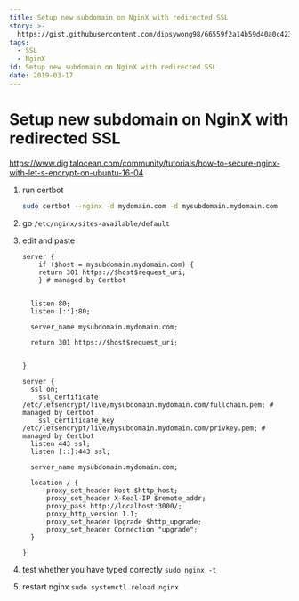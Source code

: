 ```yaml
---
title: Setup new subdomain on NginX with redirected SSL
story: >-
  https://gist.githubusercontent.com/dipsywong98/66559f2a14b59d40a0c423d53a52ef02/raw/Setup new subdomain on NginX with redirected SSL.md
tags:
  - SSL
  - NginX
id: Setup new subdomain on NginX with redirected SSL
date: 2019-03-17
---
```

# Setup new subdomain on NginX with redirected SSL

https://www.digitalocean.com/community/tutorials/how-to-secure-nginx-with-let-s-encrypt-on-ubuntu-16-04


1. run certbot
	```sh
	sudo certbot --nginx -d mydomain.com -d mysubdomain.mydomain.com
	```
1. go `/etc/nginx/sites-available/default`
1. edit and paste
	```
	server {
	    if ($host = mysubdomain.mydomain.com) {
		return 301 https://$host$request_uri;
	    } # managed by Certbot


	  listen 80;
	  listen [::]:80;

	  server_name mysubdomain.mydomain.com;

	  return 301 https://$host$request_uri;


	}

	server {
	  ssl on;
	    ssl_certificate /etc/letsencrypt/live/mysubdomain.mydomain.com/fullchain.pem; # managed by Certbot
	    ssl_certificate_key /etc/letsencrypt/live/mysubdomain.mydomain.com/privkey.pem; # managed by Certbot
	  listen 443 ssl;
	  listen [::]:443 ssl;

	  server_name mysubdomain.mydomain.com;

	  location / {
	      proxy_set_header Host $http_host;
	      proxy_set_header X-Real-IP $remote_addr;
	      proxy_pass http://localhost:3000/;
		  proxy_http_version 1.1;
	      proxy_set_header Upgrade $http_upgrade;
	      proxy_set_header Connection "upgrade";
	  }

	}
	```

1. test whether you have typed correctly `sudo nginx -t`
1. restart nginx `sudo systemctl reload nginx`
    